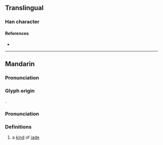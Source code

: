 {{character info}}
==Translingual==

===Han character===
{{Han char|rn=96|rad=玉|as=06|sn=10|four=14147|canj=MGKLD,XMGKL|ids=⿰𤣩存}}

====References====
* {{Han ref|kx=0730.130|dkj=20939|hdz=21110.070|uh=73D4|ud=29652|bh=D2B6|bd=53942}}

----

==Mandarin==
{{zh-forms}}

===Pronunciation===

===Glyph origin===
{{Han etym}}
{{Han compound|⺩|存|ls=psc|c1=s|c2=p}}.

===Pronunciation===
{{zh-pron
|m=jiàn
|c=zin6
|h=gd=
|mn=
|w=
|mc=y
|oc=y
|cat=n
}}

===Definitions===

# a [[kind]] of [[jade]]